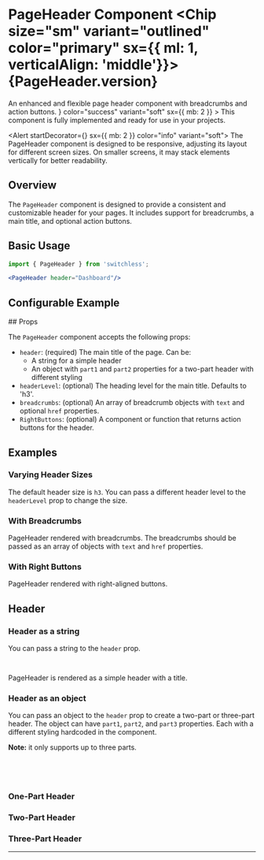 



<Meta of={PageHeaderStories} />

# PageHeader Component <Chip size="sm" variant="outlined" color="primary" sx={{ ml: 1, verticalAlign: 'middle'}}>{PageHeader.version} </Chip>

<Subtitle>
  An enhanced and flexible page header component with breadcrumbs and action buttons.
</Subtitle>
<Alert startDecorator={<CheckCircleIcon />} color="success" variant="soft" 
sx={{ mb: 2 }} >
  This component is fully implemented and ready for use in your projects.
</Alert>

<Alert startDecorator={<InfoIcon />} sx={{ mb: 2 }} color="info" variant="soft">
  The PageHeader component is designed to be responsive, adjusting its layout for different screen sizes. On smaller screens, it may stack elements vertically for better readability.
</Alert>

## Overview

The `PageHeader` component is designed to provide a consistent and customizable header for your pages. It includes support for breadcrumbs, a main title, and optional action buttons.

## Basic Usage




```jsx
import { PageHeader } from 'switchless';

<PageHeader header="Dashboard"/>
```

## Configurable Example

<Primary />

<Controls />
## Props

The `PageHeader` component accepts the following props:

- `header`: (required) The main title of the page. Can be:
  - A string for a simple header
  - An object with `part1` and `part2` properties for a two-part header with different styling
- `headerLevel`: (optional) The heading level for the main title. Defaults to 'h3'.
- `breadcrumbs`: (optional) An array of breadcrumb objects with `text` and optional `href` properties.
- `RightButtons`: (optional) A component or function that returns action buttons for the header.

## Examples



### Varying Header Sizes


<Canvas of={PageHeaderStories.VaryingHeaderSizes} />

The default header size is `h3`. You can pass a different header level to the `headerLevel` prop to change the size.

### With Breadcrumbs

<Canvas of={PageHeaderStories.WithBreadcrumbs} />

PageHeader rendered with breadcrumbs.
The breadcrumbs should be passed as an array of objects with `text` and `href` properties.


### With Right Buttons

<Canvas of={PageHeaderStories.WithRightButtons} />

PageHeader rendered with right-aligned buttons.


## Header 

### Header as a string

You can pass a string to the `header` prop.

```jsx
<PageHeader header="Simple Header" />
```
PageHeader is rendered as a simple header with a title.

<Canvas of={PageHeaderStories.simpleHeader} />


### Header as an object

You can pass an object to the `header` prop to create a two-part or three-part header.
The object can have `part1`, `part2`, and `part3` properties. Each with a different styling hardcoded in the component.

<b>Note:</b> it only supports up to three parts.

```jsx
const header = { part1: 'Three ', part2: 'Part', part3: 'Header' }

<PageHeader header={header} />

```

### One-Part Header

<Canvas of={PageHeaderStories.OnePartHeader} />

### Two-Part Header

<Canvas of={PageHeaderStories.TwoPartHeader} />



### Three-Part Header

<Canvas of={PageHeaderStories.ThreePartHeader} />


---


